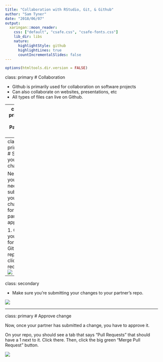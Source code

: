 ```yaml
---
title: "Collaboration with RStudio, Git, & Github"
author: "Sam Tyner"
date: "2018/06/07"
output:
  xaringan::moon_reader:
    css: ["default", "csafe.css", "csafe-fonts.css"]
    lib_dir: libs
    nature:
      highlightStyle: github
      highlightLines: true
      countIncrementalSlides: false
---
```


```r
options(htmltools.dir.version = FALSE)
```

class: primary
# Collaboration

- Github is primarily used for collaboration on software projects
- Can also collaborate on websites, presentations, etc
- All types of files can live on Github. 

---
class: primary
# Partner up

1. Pair up with another person
2. Each of you should create a new repository on Github (name it whatever you like)
3. Fork your partner's repo. [How to fork](https://guides.github.com/activities/forking/)
4. Clone your fork of your partner's repo by creating a new RStudio project. (Save it to the `tmp` folder again)
5. Make a change in the local repo.
6. Push the change to Github. 

---
class: primary
# Submit your change

Next, you'll need to submit your change for your partner's approval. 

1. On your forked Github repo, click pull request. ![](img/capture12.png)

---
class: secondary

- Make sure you're submitting your changes to your partner's repo. 

![](img/makepr.png)

---
class: primary
# Approve change 

Now, once your partner has submitted a change, you have to approve it. 

On your repo, you should see a tab that says "Pull Requests" that should have a 1 next to it. Click there. Then, click the big green "Merge Pull Request" button. 

![](img/Capture7.png)




